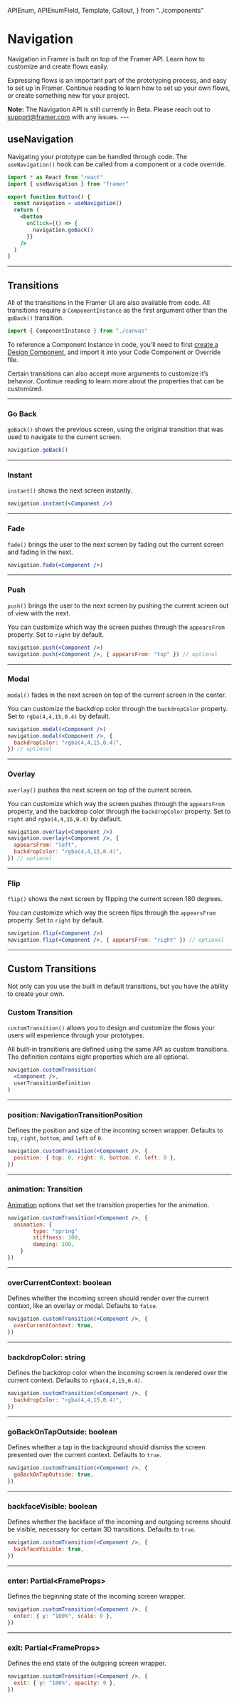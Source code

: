 <!-- 👋 Editing this file? Need help? → https://github.com/framer/api-docs/blob/master/CONTRIBUTING.md -->

  APIEnum,
  APIEnumField,
  Template,
  Callout,
} from "../components"


# Navigation

<span className="lead">
  Navigation in Framer is built on top of the Framer API.
  Learn how to customize and create flows easily.
</span>

Expressing flows is an important part of the prototyping process, and easy to set up in Framer. Continue reading to learn how to set up your own flows, or create something new for your project.

<Callout>
  <strong>Note:</strong> The Navigation API is still currently in Beta. Please reach out to <a href="https://framer.com/support">support@framer.com</a> with any issues.
</Callout>
---

<!-- ## useNavigation -->

<h2>useNavigation <ReleaseBadge releaseTag="beta" /></h2>

Navigating your prototype can be handled through code. The `useNavigation()` hook can be called from a component or a code override.

```jsx highlight=2,5,9
import * as React from "react"
import { useNavigation } from "framer"

export function Button() {
  const navigation = useNavigation()
  return (
    <button
      onClick={() => {
        navigation.goBack()
      }}
    />
  )
}
```

---

<!-- ## Transitions -->

<h2>Transitions <ReleaseBadge releaseTag="beta" /></h2>

All of the transitions in the Framer UI are also available from code. All transitions require a `ComponentInstance` as the first argument other than the `goBack()` transition.

```jsx
import { ComponentInstance } from "./canvas"
```

To reference a Component Instance in code, you’ll need to first [create a Design Component](https://www.framer.com/support/using-framer/design-components/), and import it into your Code Component or Override file.

Certain transitions can also accept more arguments to customize it’s behavior. Continue reading to learn more about the properties that can be customized.

---

### Go Back

`goBack()` shows the previous screen, using the original transition that was used to navigate to the current screen.

```jsx
navigation.goBack()
```

---

### Instant

`instant()` shows the next screen instantly.

```jsx
navigation.instant(<Component />)
```

---

### Fade

`fade()` brings the user to the next screen by fading out the current screen and fading in the next.

```jsx
navigation.fade(<Component />)
```

---

### Push

<div>

`push()` brings the user to the next screen by pushing the current screen out of view with the next.

You can customize which way the screen pushes through the `appearsFrom` property. Set to `right` by default.

</div>

```jsx
navigation.push(<Component />)
navigation.push(<Component />, { appearsFrom: "top" }) // optional
```

---

### Modal

`modal()` fades in the next screen on top of the current screen in the center.

You can customize the backdrop color through the `backdropColor` property. Set to `rgba(4,4,15,0.4)` by default.

```jsx
navigation.modal(<Component />)
navigation.modal(<Component />, {
  backdropColor: "rgba(4,4,15,0.4)",
}) // optional
```

---

### Overlay

`overlay()` pushes the next screen on top of the current screen.

You can customize which way the screen pushes through the `appearsFrom` property, and the backdrop color through the `backdropColor` property. Set to `right` and `rgba(4,4,15,0.4)` by default.

```jsx
navigation.overlay(<Component />)
navigation.overlay(<Component />, {
  appearsFrom: "left",
  backdropColor: "rgba(4,4,15,0.4)",
}) // optional
```

---

### Flip

`flip()` shows the next screen by flipping the current screen 180 degrees.

You can customize which way the screen flips through the `appearsFrom` property. Set to `right` by default.

```jsx
navigation.flip(<Component />)
navigation.flip(<Component />, { appearsFrom: "right" }) // optional
```

---

<!-- ## Custom Transitions -->

<h2>Custom Transitions <ReleaseBadge releaseTag="beta" /></h2>

Not only can you use the built in default transitions, but you have the ability to create your own.

### Custom Transition

<div>

`customTransition()` allows you to design and customize the flows your users will experience through your prototypes.

All built-in transitions are defined using the same API as custom transitions. The definition contains eight properties which are all optional.

</div>

```jsx
navigation.customTransition(
  <Component />,
  userTransitionDefinition
)
```

---

<h3>position: <span style={{ color: "#808080" }}>NavigationTransitionPosition</span></h3>

Defines the position and size of the incoming screen wrapper. Defaults to `top`, `right`, `bottom`, and `left` of `0`.

```jsx
navigation.customTransition(<Component />, {
  position: { top: 0, right: 0, bottom: 0, left: 0 },
})
```

---

<h3>animation: <span style={{ color: "#808080" }}>Transition</span></h3>

[Animation](/api/animation/) options that set the transition properties for the animation.

```jsx
navigation.customTransition(<Component />, {
  animation: {
        type: "spring"
        stiffness: 300,
        damping: 100,
    }
})
```

---

<h3>overCurrentContext: <span style={{ color: "#808080" }}>boolean</span></h3>

Defines whether the incoming screen should render over the current context, like an overlay or modal. Defaults to `false`.

```jsx
navigation.customTransition(<Component />, {
  overCurrentContext: true,
})
```

---

<h3>backdropColor: <span style={{ color: "#808080" }}>string</span></h3>

Defines the backdrop color when the incoming screen is rendered over the current context. Defaults to `rgba(4,4,15,0.4)`.

```jsx
navigation.customTransition(<Component />, {
  backdropColor: "rgba(4,4,15,0.4)",
})
```

---

<h3>goBackOnTapOutside: <span style={{ color: "#808080" }}>boolean</span></h3>

Defines whether a tap in the background should dismiss the screen presented over the current context. Defaults to `true`.

```jsx
navigation.customTransition(<Component />, {
  goBackOnTapOutside: true,
})
```

---

<h3>backfaceVisible: <span style={{ color: "#808080" }}>boolean</span></h3>

Defines whether the backface of the incoming and outgoing screens should be visible, necessary for certain 3D transitions. Defaults to `true`.

```jsx
navigation.customTransition(<Component />, {
  backfaceVisible: true,
})
```

---

<h3>enter: <span style={{ color: "#808080" }}>Partial&lt;FrameProps&gt;</span></h3>

Defines the beginning state of the incoming screen wrapper.

```jsx
navigation.customTransition(<Component />, {
  enter: { y: "100%", scale: 0 },
})
```

---

<h3>exit: <span style={{ color: "#808080" }}>Partial&lt;FrameProps&gt;</span></h3>

Defines the end state of the outgoing screen wrapper.

```jsx
navigation.customTransition(<Component />, {
  exit: { y: "100%", opacity: 0 },
})
```
